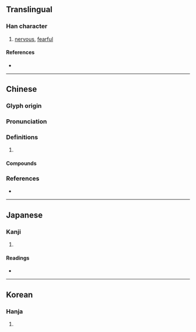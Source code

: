 {{character info/new}}
==Translingual==

===Han character===
{{Han char|rn=9|rad=人|as=04|sn=6|four=23200|canj=OP,XOP|ids=⿰亻心}}

# [[nervous]], [[fearful]]

====References====
* {{Han ref|kx=0095.130|dkj=00430|dj=0201.130|hdz=10126.080|uh=4F08|ud=20232|bh=C9B3|bd=51635}}

----

==Chinese==
{{zh-forms}}

===Glyph origin===
{{Han etym}}

===Pronunciation===
{{zh-pron
|m=xǐn
|c=sam2
|mc=y
|oc=y
|cat=
}}

===Definitions===
{{zh-hanzi}}

# {{zh-only|伈伈}}

====Compounds====
{{zh-der|伈伈|伈伈睍睍}}

===References===
* {{R:twedu|C00080}}

----

==Japanese==

===Kanji===
{{ja-kanji|grade=|rs=人04}}

# {{rfdef|ja|sort=人04}}

====Readings====
* {{ja-readings|on=[[しん]] (shin)|kun=[[おそれる]] (osoreru)}}

----

==Korean==

===Hanja===
{{ko-hanja|hangeul=[[심]], [[침]]|rv=sim, chim|mr=sim, ch'im}}

# {{rfdef|ko|sort=人04}}